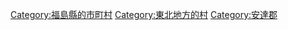 {{Commonscat|Otama, Fukushima}}
{{Catmore}}

{{DEFAULTSORT:Otama}}
[[Category:福島縣的市町村|Category:福島縣的市町村]]
[[Category:東北地方的村|Category:東北地方的村]]
[[Category:安達郡|Category:安達郡]]